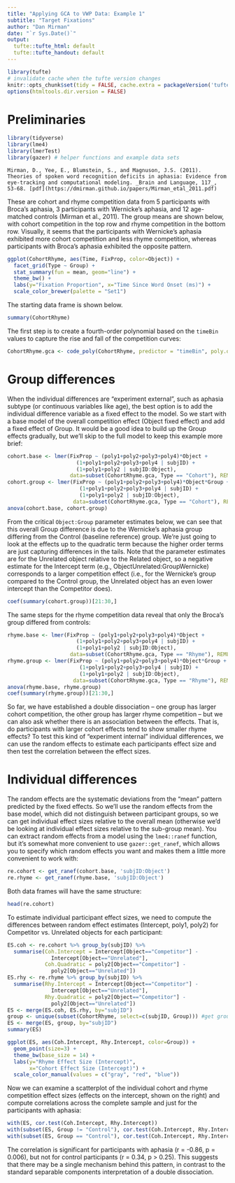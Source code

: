 ```yaml
---
title: "Applying GCA to VWP Data: Example 1"
subtitle: "Target Fixations"
author: "Dan Mirman"
date: "`r Sys.Date()`"
output:
  tufte::tufte_html: default
  tufte::tufte_handout: default
---
```


```r
library(tufte)
# invalidate cache when the tufte version changes
knitr::opts_chunk$set(tidy = FALSE, cache.extra = packageVersion('tufte'))
options(htmltools.dir.version = FALSE)
```

# Preliminaries

```r
library(tidyverse)
library(lme4)
library(lmerTest)
library(gazer) # helper functions and example data sets
```

```marginfigure
Mirman, D., Yee, E., Blumstein, S., and Magnuson, J.S. (2011). Theories of spoken word recognition deficits in aphasia: Evidence from eye-tracking and computational modeling. _Brain and Language, 117_, 53-68. [pdf](https://dmirman.github.io/papers/Mirman_etal_2011.pdf)
```

These are cohort and rhyme competition data from 5 participants with Broca's aphasia, 3 participants with Wernicke's aphasia, and 12 age-matched controls (Mirman et al., 2011). The group means are shown below, with cohort competition in the top row and rhyme competition in the bottom row. Visually, it seems that the participants with Wernicke's aphasia exhibited more cohort competition and less rhyme competition, whereas participants with Broca's aphasia exhibited the opposite pattern.

```r
ggplot(CohortRhyme, aes(Time, FixProp, color=Object)) +
  facet_grid(Type ~ Group) +
  stat_summary(fun = mean, geom="line") +
  theme_bw() + 
  labs(y="Fixation Proportion", x="Time Since Word Onset (ms)") +
  scale_color_brewer(palette = "Set1") 
```

The starting data frame is shown below. 

```r
summary(CohortRhyme)
```

The first step is to create a fourth-order polynomial based on the `timeBin` values to capture the rise and fall of the competition curves:

```r
CohortRhyme.gca <- code_poly(CohortRhyme, predictor = "timeBin", poly.order = 4, draw.poly = FALSE)
```

# Group differences

When the individual differences are "experiment external", such as aphasia subtype (or continuous variables like age), the best option is to add the individual difference variable as a fixed effect to the model. So we start with a base model of the overall competition effect (Object fixed effect) and add a fixed effect of Group. It would be a good idea to build up the Group effects gradually, but we'll skip to the full model to keep this example more brief:

```r
cohort.base <- lmer(FixProp ~ (poly1+poly2+poly3+poly4)*Object + 
                      (1+poly1+poly2+poly3+poly4 | subjID) + 
                      (1+poly1+poly2 | subjID:Object), 
                    data=subset(CohortRhyme.gca, Type == "Cohort"), REML=F)
cohort.group <- lmer(FixProp ~ (poly1+poly2+poly3+poly4)*Object*Group +
                       (1+poly1+poly2+poly3+poly4 | subjID) + 
                       (1+poly1+poly2 | subjID:Object), 
                     data=subset(CohortRhyme.gca, Type == "Cohort"), REML=F)
anova(cohort.base, cohort.group)
```

From the critical `Object:Group` parameter estimates below, we can see that this overall Group difference is due to the Wernicke's aphasia group differing from the Control (baseline reference) group. We're just going to look at the effects up to the quadratic term because the higher order terms are just capturing differences in the tails. Note that the parameter estimates are for the Unrelated object relative to the Related object, so a negative estimate for the Intercept term (e.g., ObjectUnrelated:GroupWernicke) corresponds to a larger competition effect (i.e., for the Wernicke's group compared to the Control group, the Unrelated object has an even lower intercept than the Competitor does).

```r
coef(summary(cohort.group))[21:30,]
```

The same steps for the rhyme competition data reveal that only the Broca's group differed from controls:

```r
rhyme.base <- lmer(FixProp ~ (poly1+poly2+poly3+poly4)*Object + 
                      (1+poly1+poly2+poly3+poly4 | subjID) + 
                      (1+poly1+poly2 | subjID:Object), 
                    data=subset(CohortRhyme.gca, Type == "Rhyme"), REML=F)
rhyme.group <- lmer(FixProp ~ (poly1+poly2+poly3+poly4)*Object*Group +
                       (1+poly1+poly2+poly3+poly4 | subjID) + 
                       (1+poly1+poly2 | subjID:Object), 
                     data=subset(CohortRhyme.gca, Type == "Rhyme"), REML=F)
anova(rhyme.base, rhyme.group)
coef(summary(rhyme.group))[21:30,]
```

So far, we have established a double dissociation -- one group has larger cohort competition, the other group has larger rhyme competition -- but we can also ask whether there is an association between the effects. That is, do participants with larger cohort effects tend to show smaller rhyme effects? To test this kind of "experiment internal" individual differences, we can use the random effects to estimate each participants effect size and then test the correlation between the effect sizes.

# Individual differences

The random effects are the systematic deviations from the "mean" pattern predicted by the fixed effects. So we'll use the random effects from the base model, which did not distinguish between participant groups, so we can get individual effect sizes relative to the overall mean (otherwise we'd be looking at individual effect sizes relative to the sub-group mean). You can extract random effects from a model using the `lme4::ranef` function, but it's somewhat more convenient to use `gazer::get_ranef`, which allows you to specify which random effects you want and makes them a little more convenient to work with:

```r
re.cohort <- get_ranef(cohort.base, 'subjID:Object')
re.rhyme <- get_ranef(rhyme.base, 'subjID:Object')
```

Both data frames will have the same structure:

```r
head(re.cohort)
```

To estimate individual participant effect sizes, we need to compute the differences between random effect estimates (Intercept, poly1, poly2) for Competitor vs. Unrelated objects for each participant:

```r
ES.coh <- re.cohort %>% group_by(subjID) %>% 
  summarise(Coh.Intercept = Intercept[Object=="Competitor"] -
              Intercept[Object=="Unrelated"], 
            Coh.Quadratic = poly2[Object=="Competitor"] -
              poly2[Object=="Unrelated"])
ES.rhy <- re.rhyme %>% group_by(subjID) %>% 
  summarise(Rhy.Intercept = Intercept[Object=="Competitor"] -
              Intercept[Object=="Unrelated"], 
            Rhy.Quadratic = poly2[Object=="Competitor"] -
              poly2[Object=="Unrelated"])
ES <- merge(ES.coh, ES.rhy, by="subjID")
group <- unique(subset(CohortRhyme, select=c(subjID, Group))) #get group assignments from original data frame
ES <- merge(ES, group, by="subjID")
summary(ES)
```

```r
ggplot(ES, aes(Coh.Intercept, Rhy.Intercept, color=Group)) +
  geom_point(size=3) +
  theme_bw(base_size = 14) + 
  labs(y="Rhyme Effect Size (Intercept)", 
       x="Cohort Effect Size (Intercept)") +
  scale_color_manual(values = c("gray", "red", "blue"))
```

Now we can examine a scatterplot of the individual cohort and rhyme competition effect sizes (effects on the intercept, shown on the right) and compute correlations across the complete sample and just for the participants with aphasia:

```r
with(ES, cor.test(Coh.Intercept, Rhy.Intercept))
with(subset(ES, Group != "Control"), cor.test(Coh.Intercept, Rhy.Intercept))
with(subset(ES, Group == "Control"), cor.test(Coh.Intercept, Rhy.Intercept))
```

The correlation is significant for participants with aphasia (r = -0.86, p = 0.006), but not for control participants (r = 0.34, p > 0.25). This suggests that there may be a single mechanism behind this pattern, in contrast to the standard separable components interpretation of a double dissociation. 